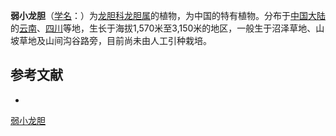 {{Speciesbox
| name = 弱小龙胆
| status = 
| status_system = 
| image =
| genus = Gentiana
| species = exiqua
| authority = H. Smith
}}

'''弱小龙胆'''（[[学名|学名]]：{{lang|la|''Gentiana exiqua''}}）为[[龙胆科|龙胆科]][[龙胆属|龙胆属]]的植物，为中国的特有植物。分布于[[中国大陆|中国大陆]]的[[云南|云南]]、[[四川|四川]]等地，生长于海拔1,570米至3,150米的地区，一般生于沼泽草地、山坡草地及山间沟谷路旁，目前尚未由人工引种栽培。

== 参考文献 ==
<div class="references-small">
* {{cite web| url =http://www.bioinfo.cn/db05/KmzwSpecies.php?action=view&id=8420| title =弱小龙胆| work =《中国高等植物数据库全库》| publisher =中国科学院微生物研究所| author =昆明植物研究所| accessdate =2009-02-24| deadurl =yes| archiveurl =https://web.archive.org/web/20160305021141/http://www.bioinfo.cn/db05/KmzwSpecies.php?action=view&id=8420| archivedate =2016-03-05}}
</div>

[[Category:龙胆属|弱小龙胆]]


{{植物小作品}}